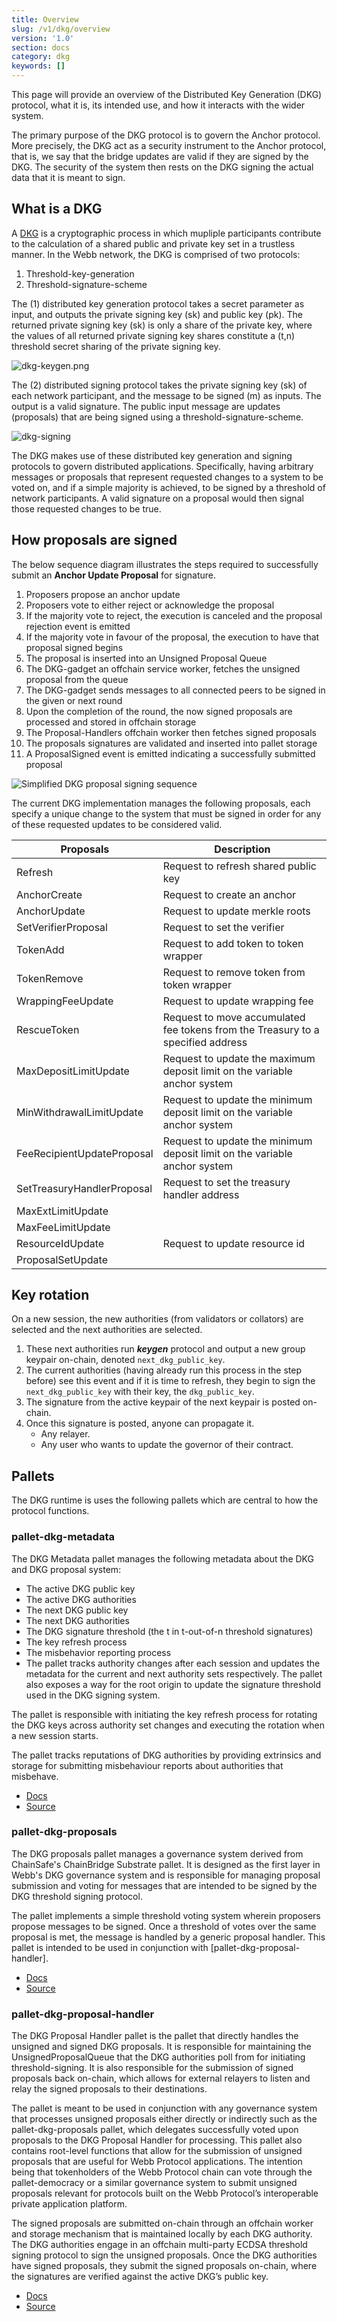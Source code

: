```yaml
---
title: Overview
slug: /v1/dkg/overview
version: '1.0'
section: docs
category: dkg
keywords: []
---
```


This page will provide an overview of the Distributed Key Generation (DKG) protocol, what it is,
its intended use, and how it interacts with the wider system.

The primary purpose of the DKG protocol is to govern the Anchor protocol. More precisely, the DKG
act as a security instrument to the Anchor protocol, that is, we say that the bridge updates are
valid if they are signed by the DKG. The security of the system then rests on the DKG signing the
actual data that it is meant to sign.

## What is a DKG

A [DKG](https://en.wikipedia.org/wiki/Distributed_key_generation) is a cryptographic process in which
mupliple participants contribute to the calculation of a shared public and private key set in a trustless
manner. In the Webb network, the DKG is comprised of two protocols:

1. Threshold-key-generation
2. Threshold-signature-scheme

The (1) distributed key generation protocol takes a secret parameter as input, and outputs the private signing key (sk) and public key (pk). The returned private signing key (sk) is only a share of the private key, where the values of all returned private signing key shares constitute a (t,n) threshold secret sharing of the private signing key.

![dkg-keygen.png](../../../../src/images/docs/dkg/dkg-keygen.png)

The (2) distributed signing protocol takes the private signing key (sk) of each network participant, and the message to be signed (m) as inputs. The output is a valid signature. The public input message are updates (proposals) that are being signed using a threshold-signature-scheme.

![dkg-signing](../../../../src/images/docs/dkg/dkg-signing.png)

The DKG makes use of these distributed key generation and signing protocols to govern distributed applications. Specifically, having arbitrary messages or proposals that represent requested changes to a system to be voted on, and if a simple majority is achieved, to be signed by a threshold of network participants. A valid signature on a proposal would then signal those requested changes to be true.

## How proposals are signed

The below sequence diagram illustrates the steps required to successfully submit an **Anchor Update Proposal**
for signature.

1. Proposers propose an anchor update
2. Proposers vote to either reject or acknowledge the proposal
3. If the majority vote to reject, the execution is canceled and the proposal rejection event is emitted
4. If the majority vote in favour of the proposal, the execution to have that proposal signed begins
5. The proposal is inserted into an Unsigned Proposal Queue
6. The DKG-gadget an offchain service worker, fetches the unsigned proposal from the queue
7. The DKG-gadget sends messages to all connected peers to be signed in the given or next round
8. Upon the completion of the round, the now signed proposals are processed and stored in offchain storage
9. The Proposal-Handlers offchain worker then fetches signed proposals
10. The proposals signatures are validated and inserted into pallet storage
11. A ProposalSigned event is emitted indicating a successfully submitted proposal

![Simplified DKG proposal signing sequence](../../../../src/images/docs/dkg/proposal-signing.png)

The current DKG implementation manages the following proposals, each specify a unique change to the system that must be signed in order for any of these requested updates to be considered valid.

| Proposals                  | Description                                                                     |
| -------------------------- | ------------------------------------------------------------------------------- |
| Refresh                    | Request to refresh shared public key                                            |
| AnchorCreate               | Request to create an anchor                                                     |
| AnchorUpdate               | Request to update merkle roots                                                  |
| SetVerifierProposal        | Request to set the verifier                                                     |
| TokenAdd                   | Request to add token to token wrapper                                           |
| TokenRemove                | Request to remove token from token wrapper                                      |
| WrappingFeeUpdate          | Request to update wrapping fee                                                  |
| RescueToken                | Request to move accumulated fee tokens from the Treasury to a specified address |
| MaxDepositLimitUpdate      | Request to update the maximum deposit limit on the variable anchor system       |
| MinWithdrawalLimitUpdate   | Request to update the minimum deposit limit on the variable anchor system       |
| FeeRecipientUpdateProposal | Request to update the minimum deposit limit on the variable anchor system       |
| SetTreasuryHandlerProposal | Request to set the treasury handler address                                     |
| MaxExtLimitUpdate          |                                                                                 |
| MaxFeeLimitUpdate          |                                                                                 |
| ResourceIdUpdate           | Request to update resource id                                                   |
| ProposalSetUpdate          |                                                                                 |

## Key rotation

On a new session, the new authorities (from validators or collators) are selected and the next authorities
are selected.

1. These next authorities run **_keygen_** protocol and output a new group keypair on-chain, denoted
   `next_dkg_public_key`.
2. The current authorities (having already run this process in the step before) see this event and if
   it is time to refresh, they begin to sign the `next_dkg_public_key` with their key, the `dkg_public_key`.
3. The signature from the active keypair of the next keypair is posted on-chain.
4. Once this signature is posted, anyone can propagate it.
   - Any relayer.
   - Any user who wants to update the governor of their contract.

## Pallets

The DKG runtime is uses the following pallets which are central to how the protocol functions.

### pallet-dkg-metadata

The DKG Metadata pallet manages the following metadata about the DKG and DKG proposal system:

- The active DKG public key
- The active DKG authorities
- The next DKG public key
- The next DKG authorities
- The DKG signature threshold (the t in t-out-of-n threshold signatures)
- The key refresh process
- The misbehavior reporting process
- The pallet tracks authority changes after each session and updates the metadata for the current and 
next authority sets respectively. The pallet also exposes a way for the root origin to update the 
signature threshold used in the DKG signing system.

The pallet is responsible with initiating the key refresh process for rotating the DKG keys across 
authority set changes and executing the rotation when a new session starts.

The pallet tracks reputations of DKG authorities by providing extrinsics and storage for submitting misbehaviour
 reports about authorities that misbehave.

- [Docs](https://webb-tools.github.io/dkg-substrate/pallet_dkg_metadata/index.html)
- [Source](https://github.com/webb-tools/dkg-substrate/tree/master/pallets/dkg-metadata)

### pallet-dkg-proposals

The DKG proposals pallet manages a governance system derived from ChainSafe's ChainBridge Substrate pallet. 
It is designed as the first layer in Webb's DKG governance system and is responsible for managing proposal
 submission and voting for messages that are intended to be signed by the DKG threshold signing protocol.

The pallet implements a simple threshold voting system wherein proposers propose messages to be signed. Once 
a threshold of votes over the same proposal is met, the message is handled by a generic proposal handler. 
This pallet is intended to be used in conjunction with [pallet-dkg-proposal-handler].

- [Docs](https://webb-tools.github.io/dkg-substrate/pallet_dkg_proposals/index.html)
- [Source](https://github.com/webb-tools/dkg-substrate/tree/master/pallets/dkg-proposals)

### pallet-dkg-proposal-handler

The DKG Proposal Handler pallet is the pallet that directly handles the unsigned and signed DKG proposals. 
It is responsible for maintaining the UnsignedProposalQueue that the DKG authorities poll from for initiating
 threshold-signing. It is also responsible for the submission of signed proposals back on-chain, which allows 
 for external relayers to listen and relay the signed proposals to their destinations.

The pallet is meant to be used in conjunction with any governance system that processes unsigned proposals 
either directly or indirectly such as the pallet-dkg-proposals pallet, which delegates successfully voted 
upon proposals to the DKG Proposal Handler for processing. This pallet also contains root-level functions 
that allow for the submission of unsigned proposals that are useful for Webb Protocol applications. The 
intention being that tokenholders of the Webb Protocol chain can vote through the pallet-democracy or a 
similar governance system to submit unsigned proposals relevant for protocols built on the Webb Protocol’s 
interoperable private application platform.

The signed proposals are submitted on-chain through an offchain worker and storage mechanism that is 
maintained locally by each DKG authority. The DKG authorities engage in an offchain multi-party ECDSA 
threshold signing protocol to sign the unsigned proposals. Once the DKG authorities have signed proposals, 
they submit the signed proposals on-chain, where the signatures are verified against the active DKG’s public key.

- [Docs](https://webb-tools.github.io/dkg-substrate/pallet_dkg_proposal_handler/index.html)
- [Source](https://github.com/webb-tools/dkg-substrate/tree/master/pallets/dkg-proposal-handler)
